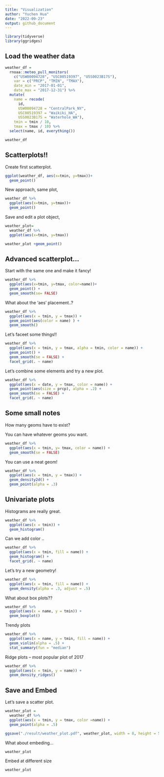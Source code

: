 ```yaml
---
title: "Visualization"
author: "Yuchen Hua"
date: "2022-09-23"
output: github_document
---
```


```r
library(tidyverse)
library(ggridges)
```

## Load the weather data

```r
weather_df = 
  rnoaa::meteo_pull_monitors(
    c("USW00094728", "USC00519397", "USS0023B17S"),
    var = c("PRCP", "TMIN", "TMAX"), 
    date_min = "2017-01-01",
    date_max = "2017-12-31") %>%
  mutate(
    name = recode(
      id, 
      USW00094728 = "CentralPark_NY", 
      USC00519397 = "Waikiki_HA",
      USS0023B17S = "Waterhole_WA"),
    tmin = tmin / 10,
    tmax = tmax / 10) %>%
  select(name, id, everything())

weather_df
```

## Scatterplots!!

Create first scatterplot.

```r
ggplot(weather_df, aes(x=tmin, y=tmax))+
  geom_point()
```

New approach, same plot,

```r
weather_df %>%
  ggplot(aes(x=tmin, y=tmax))+
  geom_point()
```

Save and edit a plot object,

```r
weather_plot=
  weather_df %>%
  ggplot(aes(x=tmin, y=tmax))

weather_plot +geom_point()
```

## Advanced scatterplot...

Start with the same one and make it fancy!

```r
weather_df %>%
  ggplot(aes(x=tmin, y=tmax, color=name))+
  geom_point() +
  geom_smooth(se= FALSE)
```

What about the 'aes' placement..?

```r
weather_df %>%
  ggplot(aes(x = tmin, y = tmax)) +
  geom_point(aes(color = name) ) +
  geom_smooth()
```

Let's faceet some things!!

```r
weather_df %>%
  ggplot(aes(x = tmin, y = tmax, alpha = tmin, color = name)) +
  geom_point() +
  geom_smooth(se = FALSE) +
  facet_grid(. ~ name)
```

Let's combine some elements and try a new plot.

```r
weather_df %>%
  ggplot(aes(x = date, y = tmax, color = name)) +
  geom_point(aes(size = prcp), alpha = .2) +
  geom_smooth(se = FALSE) +
  facet_grid(. ~ name)
```

 
## Some small notes

How many geoms have to exist?

You can have whatever geoms you want.

```r
weather_df %>%
  ggplot(aes(x = tmin, y= tmax, color = name)) +
  geom_smooth(se = FALSE)
```

You can use a neat geom!

```r
weather_df %>%
  ggplot(aes(x = tmin, y = tmax)) +
  geom_density2d() +
  geom_point(alpha = .3)
```

## Univariate plots

Histograms are really great. 

```r
weather_df %>%
  ggplot(aes(x = tmin)) + 
  geom_histogram()
```

Can we add color ..

```r
weather_df %>%
  ggplot(aes(x = tmin, fill = name)) +
  geom_histogram() +
  facet_grid(. ~ name)
```

Let's try a new geometry!

```r
weather_df %>%
  ggplot(aes(x = tmin, fill = name)) +
  geom_density(alpha = .3, adjust = .5)
```

What about box plots??

```r
weather_df %>%
  ggplot(aes(x = name, y = tmin)) +
  geom_boxplot()
```
    
Trendy plots 

```r
weather_df %>%
  ggplot(aes(x = name, y = tmin, fill = name)) +
  geom_violin(alpha = .5) +
  stat_summary(fun = "median")
```

Ridge plots -- most popular plot of 2017

```r
weather_df %>%
  ggplot(aes(x = tmin, y = name)) +
  geom_density_ridges()
```

## Save and Embed

Let's save a scatter plot.

```r
weather_plot =
  weather_df %>%
  ggplot(aes(x = tmin, y = tmax, color =name)) + 
  geom_point(alpha = .5)

ggsave("./result/weather_plot.pdf", weather_plot, width = 8, height = 5)
```

What about embeding... 

```r
weather_plot
```

Embed at different size

```r
weather_plot
```
